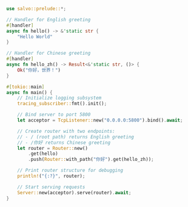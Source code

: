 
```rust  title="hello/src/main.rs"
use salvo::prelude::*;

// Handler for English greeting
#[handler]
async fn hello() -> &'static str {
    "Hello World"
}

// Handler for Chinese greeting
#[handler]
async fn hello_zh() -> Result<&'static str, ()> {
    Ok("你好，世界！")
}

#[tokio::main]
async fn main() {
    // Initialize logging subsystem
    tracing_subscriber::fmt().init();

    // Bind server to port 5800
    let acceptor = TcpListener::new("0.0.0.0:5800").bind().await;

    // Create router with two endpoints:
    // - / (root path) returns English greeting
    // - /你好 returns Chinese greeting
    let router = Router::new()
        .get(hello)
        .push(Router::with_path("你好").get(hello_zh));

    // Print router structure for debugging
    println!("{:?}", router);

    // Start serving requests
    Server::new(acceptor).serve(router).await;
}

```